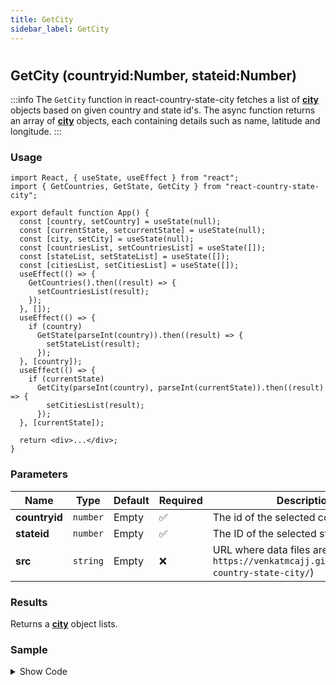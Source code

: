 ```yaml
---
title: GetCity
sidebar_label: GetCity
---
```


#

## GetCity (countryid:Number, stateid:Number)

:::info
The `GetCity` function in react-country-state-city fetches a list of [**city**](/latest/types/city) objects based on given country and state id's. The async function returns an array of [**city**](/latest/types/city) objects, each containing details such as name, latitude and longitude.
:::


### Usage

```tsx
import React, { useState, useEffect } from "react";
import { GetCountries, GetState, GetCity } from "react-country-state-city";

export default function App() {
  const [country, setCountry] = useState(null);
  const [currentState, setcurrentState] = useState(null);
  const [city, setCity] = useState(null);
  const [countriesList, setCountriesList] = useState([]);
  const [stateList, setStateList] = useState([]);
  const [citiesList, setCitiesList] = useState([]);
  useEffect(() => {
    GetCountries().then((result) => {
      setCountriesList(result);
    });
  }, []);
  useEffect(() => {
    if (country)
      GetState(parseInt(country)).then((result) => {
        setStateList(result);
      });
  }, [country]);
  useEffect(() => {
    if (currentState)
      GetCity(parseInt(country), parseInt(currentState)).then((result) => {
        setCitiesList(result);
      });
  }, [currentState]);

  return <div>...</div>;
}
```

### Parameters

| Name          | Type     | Default | Required | Description                                                                                       |
| ------------- | -------- | ------- | -------- | ------------------------------------------------------------------------------------------------- |
| **countryid** | `number` | Empty   | ✅       | The id of the selected country object                                                             |
| **stateid**   | `number` | Empty   | ✅       | The ID of the selected state.                                                                     |
| **src**       | `string` | Empty   | ❌       | URL where data files are hosted (e.g., `https://venkatmcajj.github.io/react-country-state-city/`) |

### Results

Returns a [**city**](/latest/types/city) object lists.

### Sample

<details>
  <summary>Show Code</summary>
```tsx
import React, { useState, useEffect } from "react";
import { GetCountries, GetState, GetCity } from "react-country-state-city";
function App() {
  const [country, setCountry] = useState(null);
  const [currentState, setcurrentState] = useState(null);
  const [city, setCity] = useState(null);
  const [countriesList, setCountriesList] = useState([]);
  const [stateList, setStateList] = useState([]);
  const [citiesList, setCitiesList] = useState([]);
  useEffect(() => {
    GetCountries().then((result) => {
      setCountriesList(result);
    });
  }, []);
  useEffect(() => {
    if (country)
      GetState(parseInt(country)).then((result) => {
        setStateList(result);
      });
  }, [country]);
  useEffect(() => {
    if (country && currentState)
      GetCity(parseInt(country), parseInt(currentState)).then((result) => {
        setCitiesList(result);
      });
  }, [country, currentState]);
  return (
    <div
      style={{
        border: "1px solid gray",
        borderRadius: "8px",
        padding: "16px",
        marginTop: "16px",
      }}
    >
      <div style={{ maxWidth: "600px", margin: "auto" }}>
        <h3 style={{ marginTop: 10, marginBottom: 5 }}>Country</h3>
        <select
          onChange={(e) => setCountry(e.target.value)}
          value={country}
          style={{ width: "100%", minHeight: 40 }}
        >
          <option value={""}>-- Select Country --</option>
          {countriesList.map((_country) => (
            <option key={_country.id} value={_country.id}>
              {_country.name}
            </option>
          ))}
        </select>
        <h3 style={{ marginTop: 10, marginBottom: 5 }}>State</h3>
        <select
          onChange={(e) => setcurrentState(e.target.value)}
          value={currentState}
          style={{ width: "100%", minHeight: 40 }}
        >
          <option value={""}>-- Select State --</option>
          {stateList.map((_state) => (
            <option key={_state.id} value={_state.id}>
              {_state.name}
            </option>
          ))}
        </select>
        <h3 style={{ marginTop: 10, marginBottom: 5 }}>City</h3>
        <select
          onChange={(e) => setCity(e.target.value)}
          value={city}
          style={{ width: "100%", minHeight: 40 }}
        >
          <option value={""}>-- Select City --</option>
          {citiesList.map((_city) => (
            <option key={_city.id} value={_city.id}>
              {_city.name}
            </option>
          ))}
        </select>
      </div>
    </div>
  );
}

export default App;

```
</details>
<Citysample />
